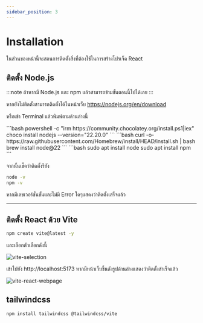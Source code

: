 ```yaml
---
sidebar_position: 3
---
```



# Installation

ในส่วนของหน้านี้จะสอนการติดตั้งสิ่งที่ต้องใช้ในการสร้างโปรเจ็ค React

## ติดตั้ง Node.js

:::note
ถ้าหากมี Node.js และ npm แล้วสามารถข้ามขั้นตอนนี้ไปได้เลย
:::

หากยังไม่ติดตั้งสามารถติดตั้งได้ในหน้าเว็บ https://nodejs.org/en/download

หรือเข้า Terminal แล้วพิมพ์ตามด้านล่างนี้

<Tabs groupId="os">
  <TabItem value="Windows">
    ```bash
    powershell -c "irm https://community.chocolatey.org/install.ps1|iex"
    choco install nodejs --version="22.20.0"
    ```
  </TabItem>
  <TabItem value="macOS">
    ```bash
    curl -o- https://raw.githubusercontent.com/Homebrew/install/HEAD/install.sh | bash
    brew install node@22    
    ```
  </TabItem>
  <TabItem value="Linux">
    ```bash
    sudo apt install node
    sudo apt install npm
    ```
  </TabItem>
</Tabs>

จากนั้นเช็คว่าติดตั้งรึยัง

```bash
node -v
npm -v
```

หากมีเลขเวอร์ชั่นขั้นและไม่มี Error ใดๆแสดงว่าติดตั้งเสร็จแล้ว

---

## ติดตั้ง React ด้วย Vite


```bash
npm create vite@latest -y
```

และเลือกตัวเลือกดังนี้

![vite-selection](assets/vite-selection.png)

เข้าไปยัง http://localhost:5173 หากมีหน้าเว็บขึ้นดังรูปด้านล่างแสดงว่าติดตั้งสำเร็จแล้ว

![vite-react-webpage](assets/vite-react-webpage.png)

## tailwindcss

```bash
npm install tailwindcss @tailwindcss/vite
```